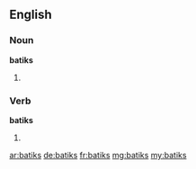 ==English==

===Noun===
'''batiks'''

# {{plural of|[[batik]]}}

===Verb===
'''batiks'''

# {{third-person singular of|[[batik]]}}

[[ar:batiks]]
[[de:batiks]]
[[fr:batiks]]
[[mg:batiks]]
[[my:batiks]]